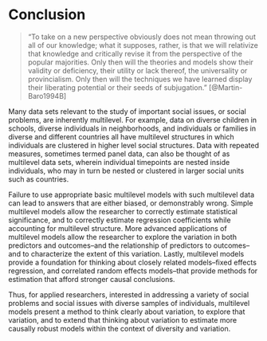 # Conclusion

> "To take on a new perspective obviously does not mean throwing out all of our knowledge; what it supposes, rather, is that we will relativize that knowledge and critically revise it from the perspective of the popular majorities. Only then will the theories and models show their validity or deficiency, their utility or lack thereof, the universality or provincialism. Only then will the techniques we have learned display their liberating potential or their seeds of subjugation." [@Martin-Baro1994B] \index{universalism} \index{Ignacio Martín-Baró}

Many data sets relevant to the study of important social issues, or social problems, are inherently multilevel. For example, data on diverse children in schools, diverse individuals in neighborhoods, and individuals or families in diverse and different countries all have multilevel structures in which individuals are clustered in higher level social structures. Data with repeated measures, sometimes termed panel data, can also be thought of as multilevel data sets, wherein individual timepoints are nested inside individuals, who may in turn be nested or clustered in larger social units such as countries. 

Failure to use appropriate basic multilevel models with such multilevel data can lead to answers that are either biased, or demonstrably wrong. Simple multilevel models allow the researcher to correctly estimate statistical significance, and to correctly estimate regression coefficients while accounting for multilevel structure. \index{correct answers} More advanced applications of multilevel models allow the researcher to explore the variation in both predictors and outcomes--and the relationship of predictors to outcomes--and to characterize the extent of this variation. Lastly, multilevel models provide a foundation for thinking about closely related models--fixed effects regression, and correlated random effects models--that provide methods for estimation that afford stronger causal conclusions. 

Thus, for applied researchers, interested in addressing a variety of social problems and social issues with diverse samples of individuals, multilevel models present a method to think clearly about variation, to explore that variation, and to extend that thinking about variation to estimate more causally robust models within the context of diversity and variation.  \index{variation and diversity}
